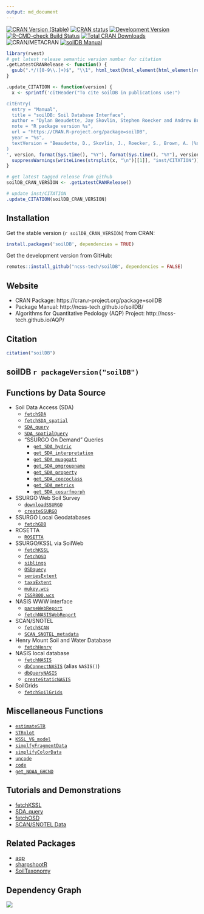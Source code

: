 ```yaml
---
output: md_document 
---
```

[![CRAN Version (Stable)](http://www.r-pkg.org/badges/version-ago/soilDB)](https://cran.r-project.org/package=soilDB)
[![CRAN status](https://cranchecks.info/badges/summary/soilDB)](https://cran.r-project.org/web/checks/check_results_soilDB.html)
[![Development Version](https://ncss-tech.r-universe.dev/badges/soilDB)](https://ncss-tech.r-universe.dev/)
[![R-CMD-check Build Status](https://github.com/ncss-tech/soilDB/workflows/R-CMD-check/badge.svg)](https://github.com/ncss-tech/soilDB/actions)
[![Total CRAN Downloads](http://cranlogs.r-pkg.org/badges/grand-total/soilDB)](https://cran.r-project.org/package=soilDB)
![CRAN/METACRAN](https://img.shields.io/cran/l/soilDB)
[![soilDB Manual](https://img.shields.io/badge/docs-HTML-informational)](https://ncss-tech.github.io/soilDB/)

```r
library(rvest)
# get latest release semantic version number for citation
.getLatestCRANRelease <- function() { 
  gsub(".*/([0-9\\.]+)$", "\\1", html_text(html_element(html_element(read_html("https://github.com/ncss-tech/soilDB/releases.atom"), "entry"), "id")))
}

.update_CITATION <- function(version) {
  x <- sprintf('citHeader("To cite soilDB in publications use:")

citEntry(
  entry = "Manual",
  title = "soilDB: Soil Database Interface",
  author = "Dylan Beaudette, Jay Skovlin, Stephen Roecker and Andrew Brown",
  note = "R package version %s",
  url = "https://CRAN.R-project.org/package=soilDB",
  year = "%s",
  textVersion = "Beaudette, D., Skovlin, J., Roecker, S., Brown, A. (%s). soilDB: Soil Database Interface. R package version %s. <https://CRAN.R-project.org/package=soilDB>"
)
', version, format(Sys.time(), "%Y"), format(Sys.time(), "%Y"), version)
  suppressWarnings(writeLines(strsplit(x, "\n")[[1]], "inst/CITATION"))
}

# get latest tagged release from github
soilDB_CRAN_VERSION <- .getLatestCRANRelease()

# update inst/CITATION
.update_CITATION(soilDB_CRAN_VERSION)
```

## Installation

Get the stable version (`r soilDB_CRAN_VERSION`) from CRAN:

```r
install.packages('soilDB', dependencies = TRUE)
```

Get the development version from GitHub:

```r
remotes::install_github("ncss-tech/soilDB", dependencies = FALSE)
```

## Website
 - CRAN Package: https://cran.r-project.org/package=soilDB
 - Package Manual: http://ncss-tech.github.io/soilDB/
 - Algorithms for Quantitative Pedology (AQP) Project: http://ncss-tech.github.io/AQP/

## Citation

```r
citation("soilDB")
```

## soilDB `r packageVersion("soilDB")`

<!-- ### Notices on Database Interfaces -->
<!-- #### NASIS -->
<!-- #### Soil Data Access (SDA) -->
<!-- #### SoilWeb API -->
<!-- #### MS Access -->

## Functions by Data Source 
    
  * Soil Data Access (SDA)
    + [`fetchSDA`](http://ncss-tech.github.io/soilDB/reference/fetchSDA_component.html)
    + [`fetchSDA_spatial`](http://ncss-tech.github.io/soilDB/reference/fetchSDA_spatial.html)
    + [`SDA_query`](http://ncss-tech.github.io/soilDB/reference/SDA_query.html)
    + [`SDA_spatialQuery`](http://ncss-tech.github.io/soilDB/reference/SDA_spatialQuery.html)
    + "SSURGO On Demand" Queries
      - [`get_SDA_hydric`](http://ncss-tech.github.io/soilDB/reference/get_SDA_hydric.html)
      - [`get_SDA_interpretation`](http://ncss-tech.github.io/soilDB/reference/get_SDA_interpretation.html)
      - [`get_SDA_muaggatt`](http://ncss-tech.github.io/soilDB/reference/get_SDA_muaggatt.html)
      - [`get_SDA_pmgroupname`](http://ncss-tech.github.io/soilDB/reference/get_SDA_pmgroupname.html)
      - [`get_SDA_property`](http://ncss-tech.github.io/soilDB/reference/get_SDA_property.html)
      - [`get_SDA_coecoclass`](http://ncss-tech.github.io/soilDB/reference/get_SDA_coecosite.html)
      - [`get_SDA_metrics`](http://ncss-tech.github.io/soilDB/reference/get_SDA_metrics.html)
      - [`get_SDA_cosurfmorph`](http://ncss-tech.github.io/soilDB/reference/get_SDA_cosurfmorph.html)
      
  * SSURGO Web Soil Survey 
    + [`downloadSSURGO`](http://ncss-tech.github.io/soilDB/reference/downloadSSURGO.html)
    + [`createSSURGO`](http://ncss-tech.github.io/soilDB/reference/createSSURGO.html)
 
  * SSURGO Local Geodatabases
    + [`fetchGDB`](http://ncss-tech.github.io/soilDB/reference/fetchGDB.html)

  * ROSETTA
    + [`ROSETTA`](http://ncss-tech.github.io/soilDB/reference/ROSETTA.html)
  
  * SSURGO/KSSL via SoilWeb
    + [`fetchKSSL`](http://ncss-tech.github.io/soilDB/reference/fetchKSSL.html)
    + [`fetchOSD`](http://ncss-tech.github.io/soilDB/reference/fetchOSD.html)
    + [`siblings`](http://ncss-tech.github.io/soilDB/reference/siblings.html)
    + [`OSDquery`](http://ncss-tech.github.io/soilDB/reference/OSDquery.html) 
    + [`seriesExtent`](http://ncss-tech.github.io/soilDB/reference/seriesExtent.html)
    + [`taxaExtent`](http://ncss-tech.github.io/soilDB/reference/taxaExtent.html)
    + [`mukey.wcs`](http://ncss-tech.github.io/soilDB/reference/mukey.wcs.html)
    + [`ISSR800.wcs`](http://ncss-tech.github.io/soilDB/reference/ISSR800.wcs.html)
  
  * NASIS WWW interface
    + [`parseWebReport`](http://ncss-tech.github.io/soilDB/reference/parseWebReport.html)
    + [`fetchNASISWebReport`](http://ncss-tech.github.io/soilDB/reference/fetchNASISWebReport.html)
  
  * SCAN/SNOTEL
    + [`fetchSCAN`](http://ncss-tech.github.io/soilDB/reference/fetchSCAN.html)
    + [`SCAN_SNOTEL_metadata`](http://ncss-tech.github.io/soilDB/reference/SCAN_SNOTEL_metadata.html)
    
  * Henry Mount Soil and Water Database
    + [`fetchHenry`](http://ncss-tech.github.io/soilDB/reference/fetchHenry.html)
    
  * NASIS local database
    + [`fetchNASIS`](http://ncss-tech.github.io/soilDB/reference/fetchNASIS.html)
    + [`dbConnectNASIS`](http://ncss-tech.github.io/soilDB/reference/dbConnectNASIS.html) (alias `NASIS()`)
    + [`dbQueryNASIS`](http://ncss-tech.github.io/soilDB/reference/dbQueryNASIS.html)
    + [`createStaticNASIS`](http://ncss-tech.github.io/soilDB/reference/createStaticNASIS.html)
    
  * SoilGrids
    + [`fetchSoilGrids`](http://ncss-tech.github.io/soilDB/reference/fetchSoilGrids.html)

## Miscellaneous Functions

  * [`estimateSTR`](http://ncss-tech.github.io/soilDB/reference/estimateSTR.html)
  * [`STRplot`](http://ncss-tech.github.io/soilDB/reference/STRplot.html)
  * [`KSSL_VG_model`](http://ncss-tech.github.io/soilDB/reference/KSSL_VG_model.html)
  * [`simplfyFragmentData`](http://ncss-tech.github.io/soilDB/reference/simplfyFragmentData.html)
  * [`simplifyColorData`](http://ncss-tech.github.io/soilDB/reference/simplifyColorData.html)
  * [`uncode`](http://ncss-tech.github.io/soilDB/reference/uncode.html)
  * [`code`](http://ncss-tech.github.io/soilDB/reference/code.html)
  * [`get_NOAA_GHCND`](http://ncss-tech.github.io/soilDB/reference/get_NOAA_GHCND.html)

## Tutorials and Demonstrations

 * [fetchKSSL](http://ncss-tech.github.io/AQP/soilDB/KSSL-demo.html)
 * [SDA_query](http://ncss-tech.github.io/AQP/soilDB/SDA-tutorial.html)
 * [fetchOSD](http://ncss-tech.github.io/AQP/sharpshootR/OSD-dendrogram.html)
 * [SCAN/SNOTEL Data](http://ncss-tech.github.io/AQP/soilDB/fetchSCAN-demo.html)

## Related Packages

 * [aqp](https://github.com/ncss-tech/aqp)
 * [sharpshootR](https://github.com/ncss-tech/sharpshootR)
 * [SoilTaxonomy](https://github.com/ncss-tech/SoilTaxonomy)
 
## Dependency Graph

![](https://cran.microsoft.com/packagedata/graphs/soilDB.png)

